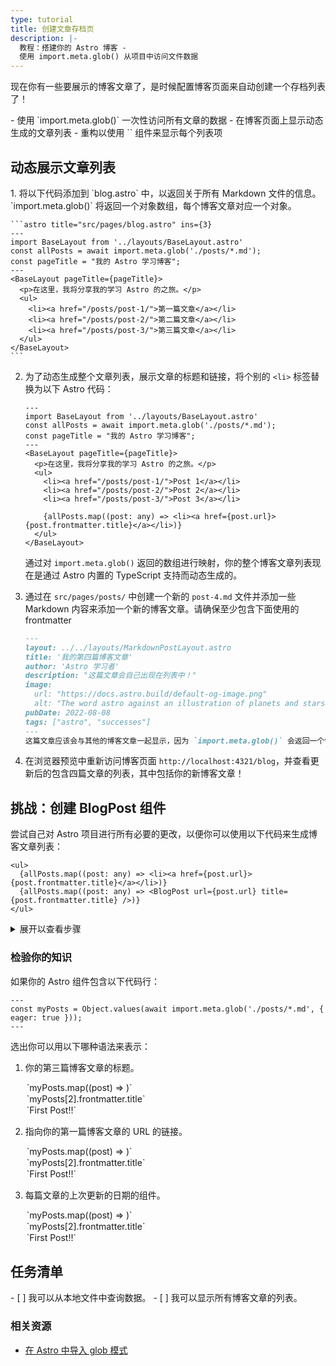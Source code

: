 ```yaml
---
type: tutorial
title: 创建文章存档页
description: |-
  教程：搭建你的 Astro 博客 -
  使用 import.meta.glob() 从项目中访问文件数据
---
```


现在你有一些要展示的博客文章了，是时候配置博客页面来自动创建一个存档列表了！

<PreCheck>
  - 使用 `import.meta.glob()` 一次性访问所有文章的数据
  - 在博客页面上显示动态生成的文章列表
  - 重构以使用 `<BlogPost />` 组件来显示每个列表项
</PreCheck>

## 动态展示文章列表

<Steps>
1. 将以下代码添加到 `blog.astro` 中，以返回关于所有 Markdown 文件的信息。`import.meta.glob()` 将返回一个对象数组，每个博客文章对应一个对象。

    ```astro title="src/pages/blog.astro" ins={3}
    ---
    import BaseLayout from '../layouts/BaseLayout.astro'
    const allPosts = await import.meta.glob('./posts/*.md');
    const pageTitle = "我的 Astro 学习博客";
    ---
    <BaseLayout pageTitle={pageTitle}>
      <p>在这里，我将分享我的学习 Astro 的之旅。</p>
      <ul>
        <li><a href="/posts/post-1/">第一篇文章</a></li>
        <li><a href="/posts/post-2/">第二篇文章</a></li>
        <li><a href="/posts/post-3/">第三篇文章</a></li>
      </ul>
    </BaseLayout>
    ```

2. 为了动态生成整个文章列表，展示文章的标题和链接，将个别的 `<li>` 标签替换为以下 Astro 代码：

    ```astro title="src/pages/blog.astro" del={9,10,11} ins={13}
    ---
    import BaseLayout from '../layouts/BaseLayout.astro'
    const allPosts = await import.meta.glob('./posts/*.md');
    const pageTitle = "我的 Astro 学习博客";
    ---
    <BaseLayout pageTitle={pageTitle}>
      <p>在这里，我将分享我的学习 Astro 的之旅。</p>
      <ul>
        <li><a href="/posts/post-1/">Post 1</a></li>
        <li><a href="/posts/post-2/">Post 2</a></li>
        <li><a href="/posts/post-3/">Post 3</a></li>

        {allPosts.map((post: any) => <li><a href={post.url}>{post.frontmatter.title}</a></li>)}
      </ul>
    </BaseLayout>
    ```

    通过对 `import.meta.glob()` 返回的数组进行映射，你的整个博客文章列表现在是通过 Astro 内置的 TypeScript 支持而动态生成的。

3. 通过在 `src/pages/posts/` 中创建一个新的 `post-4.md` 文件并添加一些 Markdown 内容来添加一个新的博客文章。请确保至少包含下面使用的 frontmatter

    ```markdown
    ---
    layout: ../../layouts/MarkdownPostLayout.astro
    title: '我的第四篇博客文章'
    author: 'Astro 学习者'
    description: "这篇文章会自己出现在列表中！"
    image: 
      url: "https://docs.astro.build/default-og-image.png"
      alt: "The word astro against an illustration of planets and stars."
    pubDate: 2022-08-08
    tags: ["astro", "successes"]
    ---
    这篇文章应该会与其他的博客文章一起显示，因为 `import.meta.glob()` 会返回一个包含所有文章的列表，以创建这个文章列表。
    ```

4. 在浏览器预览中重新访问博客页面 `http://localhost:4321/blog`，并查看更新后的包含四篇文章的列表，其中包括你的新博客文章！
</Steps>

<Box icon="puzzle-piece">

## 挑战：创建 BlogPost 组件

尝试自己对 Astro 项目进行所有必要的更改，以便你可以使用以下代码来生成博客文章列表：

```astro title="src/pages/blog.astro" del={2} ins={3}
<ul>
  {allPosts.map((post: any) => <li><a href={post.url}>{post.frontmatter.title}</a></li>)}
  {allPosts.map((post: any) => <BlogPost url={post.url} title={post.frontmatter.title} />)}
</ul>
```

<details>
<summary>展开以查看步骤</summary>

<Steps>
1. 在 `src/components/` 中创建一个新的组件。

    <details>
    <summary>显示文件名</summary>
    ```
    BlogPost.astro
    ```
    </details>

2. 编写组件中的代码行，以便它能够接收 `title` 和 `url` 作为 `Astro.props`。

    <details>
    <summary>显示代码</summary>
    ```astro
    ---
    // src/components/BlogPost.astro
    const { title, url } = Astro.props;
    ---
    ```
    </details>

3. 添加用于创建博客文章列表中的每个项目的模板。

    <details>
    <summary>显示代码</summary>
    ```astro
    <!-- src/components/BlogPost.astro -->
    <li><a href={url}>{title}</a></li>
    ```
    </details>

4. 将新组件导入到博客页面中。

    <details>
    <summary>显示代码</summary>
    ```astro title="src/pages/blog.astro" ins={3}
    ---
    import BaseLayout from '../layouts/BaseLayout.astro';
    import BlogPost from '../components/BlogPost.astro';
    const allPosts = Object.values(await import.meta.glob('../pages/posts/*.md', { eager: true }));
    const pageTitle = "我的 Astro 学习博客";
    ---
    ```
    </details>

5. 自己检查：查看已完成的组件代码。

    <details>
    <summary>显示代码</summary>
    ```astro title="src/components/BlogPost.astro"
    ---
    const { title, url } = Astro.props
    ---
    <li><a href={url}>{title}</a></li>
    ```
    ```astro title="src/pages/blog.astro" ins={3,10}
    ---
    import BaseLayout from '../layouts/BaseLayout.astro';
    import BlogPost from '../components/BlogPost.astro';
    const allPosts = Object.values(await import.meta.glob('../pages/posts/*.md', { eager: true }));
    const pageTitle = "我的 Astro 学习博客"
    ---
    <BaseLayout pageTitle={pageTitle}>
      <p>在这里，我将分享我的学习 Astro 的之旅。</p>
      <ul>
        {allPosts.map((post: any) => <BlogPost url={post.url} title={post.frontmatter.title} />)}
      </ul>
    </BaseLayout>
    ```
    </details>
</Steps>
</details>
</Box>

<Box icon="question-mark">

### 检验你的知识

如果你的 Astro 组件包含以下代码行：

```astro
---
const myPosts = Object.values(await import.meta.glob('./posts/*.md', { eager: true }));
---
```

选出你可以用以下哪种语法来表示：

1. 你的第三篇博客文章的标题。 

    <MultipleChoice>
      <Option>
        `myPosts.map((post) => <LastUpdated date={post.frontmatter.pubDate} />)`
      </Option>
      <Option isCorrect>
        `myPosts[2].frontmatter.title`
      </Option>
      <Option>
        `<a href={myPosts[0].url}>First Post!!</a>`
      </Option>
    </MultipleChoice>

2. 指向你的第一篇博客文章的 URL 的链接。

    <MultipleChoice>
      <Option>
        `myPosts.map((post) => <LastUpdated date={post.frontmatter.pubDate} />)`
      </Option>
      <Option>
        `myPosts[2].frontmatter.title`
      </Option>
      <Option isCorrect>
        `<a href={myPosts[0].url}>First Post!!</a>`
      </Option>
    </MultipleChoice>

3. 每篇文章的上次更新的日期的组件。

    <MultipleChoice>
      <Option isCorrect>
        `myPosts.map((post) => <LastUpdated date={post.frontmatter.pubDate} />)`
      </Option>
      <Option>
        `myPosts[2].frontmatter.title`
      </Option>
      <Option>
        `<a href={myPosts[0].url}>First Post!!</a>`
      </Option>
    </MultipleChoice>

</Box>

## 任务清单

<Box icon="check-list">

<Checklist>
- [ ] 我可以从本地文件中查询数据。
- [ ] 我可以显示所有博客文章的列表。
</Checklist>
</Box>

### 相关资源

- [在 Astro 中导入 glob 模式](/zh-cn/guides/imports/#importmetaglob)
